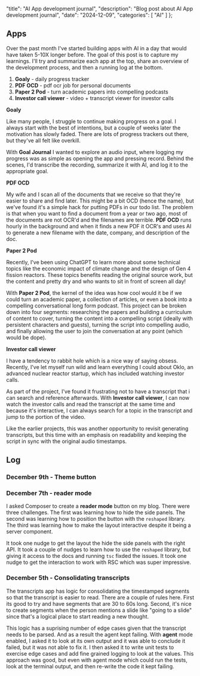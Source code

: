   "title": "AI App development journal",
  "description": "Blog post about AI App development journal",
  "date": "2024-12-09",
  "categories": [
    "AI"
  ]
};

## Apps

Over the past month I've started building apps with AI in a day that would have taken 5-10X longer before. The goal of this post is to capture my learnings. I'll try and summarize each app at the top, share an overview of the development process, and then a running log at the bottom.



1. **Goaly** - daily progress tracker
2. **PDF OCD** - pdf ocr job for personal documents
3. **Paper 2 Pod** - turn academic papers into compelling podcasts
4. **Investor call viewer** - video + transcript viewer for investor calls



**Goaly**

Like many people, I struggle to continue making progress on a goal. I always start with the best of intentions, but a couple of weeks later the motivation has slowly faded. There are lots of progress trackers out there, but they've all felt like overkill. 

With **Goal Journal** I wanted to explore an audio input, where logging my progress was as simple as opening the app and pressing record. Behind the scenes, I'd transcribe the recording, summarize it with AI, and log it to the appropriate goal.



**PDF OCD**

My wife and I scan all of the documents that we receive so that they're easier to share and find later. This might be a bit OCD (hence the name), but we've found it's a simple hack for putting PDFs in our todo list.  The problem is that when you want to find a document from a year or two ago, most of the documents are not OCR'd and the filenames are terrible. **PDF OCD** runs hourly in the background and when it finds a new PDF it OCR's and uses AI to generate a new filename with the date, company, and description of the doc.



**Paper 2 Pod**

Recently, I've been using ChatGPT to learn more about some technical topics like the economic impact of climate change and the design of Gen 4 fission reactors. These topics benefits reading the original source work, but the content and pretty dry and who wants to sit in front of screen all day! 

With **Paper 2 Pod**, the kernel of the idea was how cool would it be if we could turn an academic paper, a collection of articles, or even a book into a compelling conversational long form podcast. This project can be broken down into four segments: researching the papers and building a curriculum of content to cover, turning the content into a compelling script (ideally with persistent characters and guests), turning the script into compelling audio, and finally allowing the user to join the conversation at any point (which would be dope).



**Investor call viewer**

I have a tendency to rabbit hole which is a nice way of saying obsess. Recently, I've let myself run wild and learn everything I could about Oklo, an advanced nuclear reactor startup, which has included watching investor calls. 

As part of the project, I've found it frustrating not to have a transcript that i can search and reference afterwards. With **Investor call viewer**, I can now watch the investor calls and read the transcript at the same time and because it's interactive, I can always search for a topic in the transcript and jump to the portion of the video.

Like the earlier projects, this was another opportunity to revisit generating transcripts, but this time with an emphasis on readability and keeping the script in sync with the original audio timestamps. 





## Log



### December 9th - Theme button



### December 7th - reader mode

I asked Composer to create a **reader mode** button on my blog. There were three challenges. The first was learning how to hide the side panels. The second was learning how to position the button with the `reshaped` library. The third was learning how to make the layout interactive despite it being a server component. 

It took one nudge to get the layout the hide the side panels with the right API. It took a couple of nudges to learn how to use the `reshaped` library, but giving it access to the docs and running `tsc` fixded the issues. It took one nudge to get the interaction to work with RSC which was super impressive.





### December 5th - Consolidating transcripts

The transcripts app has logic for consolidating the timestamped segments so that the transcript is easier to read. There are a couple of rules here. First its good to try and have segments that are 30 to 60s long. Second, it's nice to create segments when the person mentions a slide like "going to a slide" since that's a logical place to start reading a new thought.

This logic has a suprising number of edge cases given that the transcript needs to be parsed. And as a result the agent kept failing. With **agent** mode enabled, I asked it to look at its own output and it was able to conclude it failed, but it was not able to fix it. I then asked it to write unit tests to exercise edge cases and add fine grained logging to look at the values. This approach was good, but even with agent mode which could run the tests, look at the terminal output, and then re-write the code it kept failing.